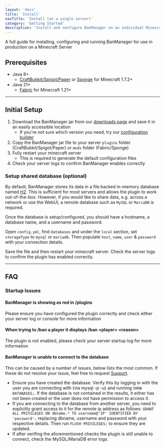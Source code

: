 ```yaml
---
layout: 'docs'
title: 'Install'
navTitle: 'Install (on a single server)'
category: 'Getting Started'
description: 'Install and configure BanManager on an individual Minecraft server.'
---
```

A full guide for installing, configuring and running BanManager for use in production on a Minecraft Server

## Prerequisites
- Java 8+
    - [CraftBukkit/Spigot/Paper](https://www.spigotmc.org/wiki/buildtools/) or [Sponge](https://www.spongepowered.org/downloads/) for Minecraft 1.7.2+
- Java 21+
    - [Fabric](https://fabricmc.net/use/installer/) for Minecraft 1.21+

---

## Initial Setup
1. Download the BanManager jar from our [downloads page](/download) and save it in an easily accessible location
    * If you're not sure which version you need, try our [configuration builder](/docs/banmanager/config-builder)
1. Copy the BanManager jar file to your server `plugins` folder (CraftBukkit/Spigot/Paper) or `mods` folder (Fabric/Sponge)
1. Fully restart your minecraft server
    * This is required to generate the default configuration files
1. Check your server logs to confirm BanManager enables correctly

### Setup shared database (optional)
By default, BanManager stores its data in a file backed in-memory database named [H2](https://www.h2database.com). This is sufficient for most servers and allows the plugin to work out-of-the-box. However, if you would like to share data, e.g. across a network or use the WebUI, a remote database such as `MySQL` or `MariaDB` is required.

Once the database is setup/configured, you should have a hostname, a database name, and a username and password.

Open `config.yml`, find `databases` and under the `local` section, set `storageType` to `mysql` or `mariadb`. Then populate `host`, `name`, `user` & `password` with your connection details.

Save the file and then restart your minecraft server. Check the server logs to confirm the plugin has enabled correctly.

---

## FAQ

### Startup Issues

#### BanManager is showing as red in /plugins
Please ensure you have configured the plugin correctly and check either your server log or console for more information

#### When trying to /ban a player it displays /ban <player\> <reason\>
The plugin is not enabled, please check your server startup log for more information

#### BanManager is unable to connect to the database
This can be caused by a number of issues, below lists the most common. If these do not resolve your issue, feel free to request [Support](/support).
- Ensure you have created the database. Verify this by logging in with the user you are connecting with (via mysql -p -u) and running `SHOW DATABASES;`. If the database is not contained in the results, it either has not been created or the user does not have permission to access it.
- If you are connecting to the database from another server, you need to explicitly grant access to it for the remote ip address as follows: `GRANT ALL PRIVILEGES ON dbname.* TO username@'IP' IDENTIFIED BY 'password';` replacing dbname, username and password with your respective details. Then run `FLUSH PRIVILEGES;` to ensure they are updated.
- If after verifing the aforementioned checks the plugin is still unable to connect, check the MySQL/MariaDB error logs.
